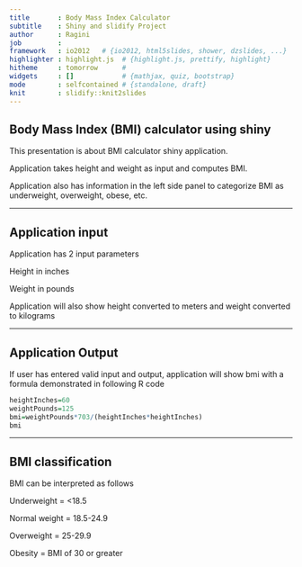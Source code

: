 ```yaml
---
title       : Body Mass Index Calculator
subtitle    : Shiny and slidify Project
author      : Ragini
job         : 
framework   : io2012   # {io2012, html5slides, shower, dzslides, ...}
highlighter : highlight.js  # {highlight.js, prettify, highlight}
hitheme     : tomorrow      # 
widgets     : []            # {mathjax, quiz, bootstrap}
mode        : selfcontained # {standalone, draft}
knit        : slidify::knit2slides
---
```


## Body Mass Index (BMI) calculator using shiny

This presentation is about BMI calculator shiny application. 

Application takes height and weight as input and computes BMI.

Application also has information in the left side panel to categorize BMI as underweight, overweight, obese, etc.

--- 

## Application input

Application has 2 input parameters

Height in inches

Weight in pounds

Application will also show height converted to meters and weight converted to kilograms 

---

## Application Output

If user has entered valid input and output, application will show bmi with a formula demonstrated in following R code

```r
heightInches=60
weightPounds=125
bmi=weightPounds*703/(heightInches*heightInches)
bmi
```


---

## BMI classification

BMI can be interpreted as follows

Underweight = <18.5

Normal weight = 18.5-24.9

Overweight = 25-29.9

Obesity = BMI of 30 or greater

